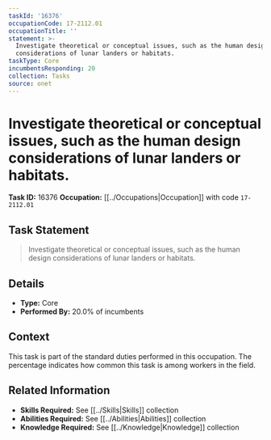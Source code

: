 ```yaml
---
taskId: '16376'
occupationCode: 17-2112.01
occupationTitle: ''
statement: >-
  Investigate theoretical or conceptual issues, such as the human design
  considerations of lunar landers or habitats.
taskType: Core
incumbentsResponding: 20
collection: Tasks
source: onet
---
```

# Investigate theoretical or conceptual issues, such as the human design considerations of lunar landers or habitats.

**Task ID:** 16376
**Occupation:** [[../Occupations|Occupation]] with code `17-2112.01`

## Task Statement

> Investigate theoretical or conceptual issues, such as the human design considerations of lunar landers or habitats.

## Details

- **Type:** Core
- **Performed By:** 20.0% of incumbents

## Context

This task is part of the standard duties performed in this occupation. The percentage indicates how common this task is among workers in the field.

## Related Information

- **Skills Required:** See [[../Skills|Skills]] collection
- **Abilities Required:** See [[../Abilities|Abilities]] collection
- **Knowledge Required:** See [[../Knowledge|Knowledge]] collection
